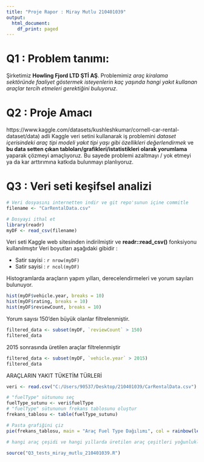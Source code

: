 ```yaml
---
title: "Proje Rapor : Miray Mutlu 210401039"
output:
  html_document:
    df_print: paged
---
```


# Q1 : Problem tanımı:

Şirketimiz **Howling Fjord LTD ŞTİ AŞ**. Problemimiz *araç kiralama sektöründe faaliyet göstermek isteyenlerin kaç yaşında hangi yakıt kullanan araçlar tercih etmeleri gerektiğini buluyoruz*. 

# Q2 : Proje Amacı

https://www.kaggle.com/datasets/kushleshkumar/cornell-car-rental-dataset/data) adli Kaggle veri setini kullanarak iş problemini *dataset içerisindeki araç tipi modeli yakıt tipi yaşı gibi özellikleri değerlendirmek* ve **bu data setten çıkan tabloları/grafikleri/istatistikleri olarak yorumlama** yaparak çözmeyi amaçlıyoruz. Bu sayede problemi azaltmayı / yok etmeyi ya da kar arttırımına katkıda bulunmayı planlıyoruz. 


# Q3 : Veri seti keşifsel analizi

```r
# Veri dosyasını internetten indir ve git repo'sunun içine commitle
filename <- "CarRentalData.csv"

# Dosyayi ithal et
library(readr)
myDF <- read_csv(filename)
```

Veri seti Kaggle web sitesinden indirilmiştir ve **readr::read_csv()** fonksiyonu kullanılmıştır Veri boyutları aşağıdaki gibidir :

- Satir sayisi : `r nrow(myDF)`
- Satir sayisi : `r ncol(myDF)`


Histogramlarda araçların yapım yılları, derecelendirmeleri ve yorum sayıları bulunuyor.
```r
hist(myDF$vehicle.year, breaks = 10)
hist(myDF$rating, breaks = 10)
hist(myDF$reviewCount, breaks = 10)
```

Yorum sayısı 150'den büyük olanlar filtrelenmiştir.

```r
filtered_data <- subset(myDF, `reviewCount` > 150) 
filtered_data
```
2015 sonrasında üretilen araçlar filtrelenmiştir



```r
filtered_data <- subset(myDF, `vehicle.year` > 2015) 
filtered_data
```

ARAÇLARIN YAKIT TÜKETİM TÜRLERİ

```r
veri <- read.csv("C:/Users/90537/Desktop/210401039/CarRentalData.csv")

# "fuelType" sütununu seç
fuelType_sutunu <- veri$fuelType
# "fuelType" sütununun frekans tablosunu oluştur
frekans_tablosu <- table(fuelType_sutunu)

# Pasta grafiğini çiz
pie(frekans_tablosu, main = "Araç Fuel Type Dağılımı", col = rainbow(length(frekans_tablosu)))

# hangi araç çeşidi ve hangi yıllarda üretilen araç çeşitleri yoğunlukla kullanılır onu görüyoruz
```


```r

source("Q3_tests_miray_mutlu_210401039.R")

```